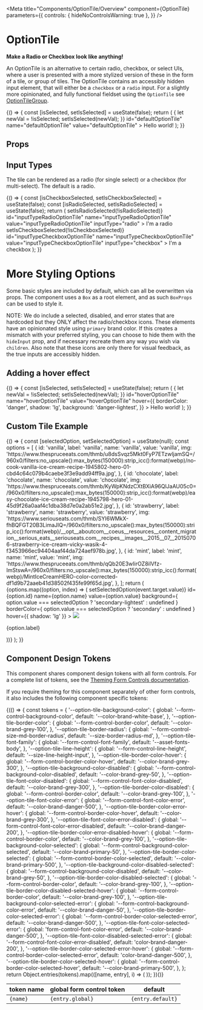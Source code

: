 
<Meta
  title="Components/OptionTile/Overview"
  component={OptionTile}
  parameters={{
    controls: { hideNoControlsWarning: true },
  }}
/>

# OptionTile

**Make a Radio or Checkbox look like anything!**

An OptionTile is an alternative to certain radio, checkbox, or select UIs, where a user is
presented with a more stylized version of these in the form of
a tile, or group of tiles. The OptionTile contains an accessibly hidden input element,
that will either be a `checkbox` or a `radio` input. For a
slightly more opinionated, and fully functional fieldset using the `OptionTile` see
[OptionTileGroup](?path=/docs/components-optiontilegroup-overview--default-story).

<Canvas isExpanded>
  <Story
    name="Default"
    parameters={{
      design: {
        type: 'figma',
        url: 'https://www.figma.com/file/k1kOsplTGXvSSMQQCzhCND/Rhinolabs-Design-System?node-id=650%3A11941',
      },
    }}
  >
    {() => {
      const [isSelected, setIsSelected] = useState(false);
      return (
        <OptionTile
          isSelected={isSelected}
          onChange={() => {
            let newVal = !isSelected;
            setIsSelected(newVal);
          }}
          id="defaultOptionTile"
          name="defaultOptionTile"
          value="defaultOptionTile"
        >
          Hello world!
        </OptionTile>
      );
    }}
  </Story>
</Canvas>

## Props

<ArgsTable of={OptionTile} />

## Input Types

The tile can be rendered as a radio (for single select) or a checkbox (for multi-select).
The default is a radio.

<Canvas isExpanded>
  <Story
    name="Input Types"
    parameters={{
      design: {
        type: 'figma',
        url: 'https://www.figma.com/file/k1kOsplTGXvSSMQQCzhCND/Rhinolabs-Design-System?node-id=650%3A11941',
      },
    }}
  >
    {() => {
      const [isCheckboxSelected, setIsCheckboxSelected] = useState(false);
      const [isRadioSelected, setIsRadioSelected] = useState(false);
      return (
        <Box gap="md">
          <OptionTile
            isSelected={isRadioSelected}
            onChange={() => setIsRadioSelected(!isRadioSelected)}
            id="inputTypeRadioOptionTile"
            name="inputTypeRadioOptionTile"
            value="inputTypeRadioOptionTile"
            inputType="radio"
          >
            I'm a radio
          </OptionTile>
          <OptionTile
            isSelected={isCheckboxSelected}
            onChange={() => setIsCheckboxSelected(!isCheckboxSelected)}
            id="inputTypeCheckboxOptionTile"
            name="inputTypeCheckboxOptionTile"
            value="inputTypeCheckboxOptionTile"
            inputType="checkbox"
          >
            I'm a checkbox
          </OptionTile>
        </Box>
      );
    }}
  </Story>
</Canvas>

# More Styling Options

Some basic styles are included by default, which can all be overwritten via props. The component uses a `Box` as a root element,
and as such `BoxProps` can be used to style it.

NOTE: We do include a selected, disabled, and error states that are hardcoded but they ONLY
affect the radio/checkbox icons. These elements have an opinionated style using `primary` brand color.
If this creates a mismatch with your preferred styling, you can choose to hide them with the `hideInput`
prop, and if necessary recreate them any way you wish via `children`.
Also note that these icons are only there for visual feedback, as the true inputs are accessibly hidden.

## Adding a hover effect

<Canvas isExpanded>
  <Story name="Hover">
    {() => {
      const [isSelected, setIsSelected] = useState(false);
      return (
        <OptionTile
          isSelected={isSelected}
          onChange={() => {
            let newVal = !isSelected;
            setIsSelected(newVal);
          }}
          id="hoverOptionTile"
          name="hoverOptionTile"
          value="hoverOptionTile"
          hover={{
            borderColor: 'danger',
            shadow: 'lg',
            background: 'danger-lightest',
          }}
        >
          Hello world!
        </OptionTile>
      );
    }}
  </Story>
</Canvas>

## Custom Tile Example

<Canvas isExpanded>
  <Story name="Grid">
    {() => {
      const [selectedOption, setSelectedOption] = useState(null);
      const options = [
        {
          id: 'vanilla',
          label: 'vanilla',
          name: 'vanilla',
          value: 'vanilla',
          img: 'https://www.thespruceeats.com/thmb/u8dsSvqz5Mkt0FyP7ETzwljamSQ=/960x0/filters:no_upscale():max_bytes(150000):strip_icc():format(webp)/no-cook-vanilla-ice-cream-recipe-1945802-hero-01-cbd4c64c079b4caebe3f3e9add94ff9a.jpg',
        },
        {
          id: 'chocolate',
          label: 'chocolate',
          name: 'chocolate',
          value: 'chocolate',
          img: 'https://www.thespruceeats.com/thmb/KyWpKNdzCXtBXiA96QlJaAU05c0=/960x0/filters:no_upscale():max_bytes(150000):strip_icc():format(webp)/easy-chocolate-ice-cream-recipe-1945798-hero-01-45d9f26a0aaf4c1dba38d7e0a2ab51e2.jpg',
        },
        {
          id: 'strawberry',
          label: 'strawberry',
          name: 'strawberry',
          value: 'strawberry',
          img: 'https://www.seriouseats.com/thmb/SYI6WMkX-fhBQFGT20B3LimaJlQ=/960x0/filters:no_upscale():max_bytes(150000):strip_icc():format(webp)/__opt__aboutcom__coeus__resources__content_migration__serious_eats__seriouseats.com__recipes__images__2015__07__20150706-strawberry-ice-cream-vicky-wasik-4-f3453966ec94404aaf44da724aef978b.jpg',
        },
        {
          id: 'mint',
          label: 'mint',
          name: 'mint',
          value: 'mint',
          img: 'https://www.thespruceeats.com/thmb/qQb20E3wIirOZ8ilVfz-ImStswA=/960x0/filters:no_upscale():max_bytes(150000):strip_icc():format(webp)/MintIceCreamHERO-color-corrected-df1d9b72aaeb41d38502f435fe99f65d.jpg',
        },
      ];
      return (
        <Box direction={{ base: 'column', tablet: 'row' }} gap="md">
          {options.map((option, index) => (
            <OptionTile
              key={option.id}
              hideInput
              padding="0"
              gap="0"
              direction="column"
              isSelected={option.value === selectedOption}
              onChange={event => setSelectedOption(event.target.value)}
              id={option.id}
              name={option.name}
              value={option.value}
              background={
                option.value === selectedOption
                  ? 'secondary-lightest'
                  : undefined
              }
              borderColor={
                option.value === selectedOption ? 'secondary' : undefined
              }
              hover={{ shadow: 'lg' }}
            >
              <img
                src={option.img}
                style={{ objectFit: 'cover', width: '100%', height: '100px' }}
              />
              <p className="p-md font-family-brand">{option.label}</p>
            </OptionTile>
          ))}
        </Box>
      );
    }}
  </Story>
</Canvas>

## Component Design Tokens

This component shares component design tokens with all form controls. For a complete list of tokens, see the [Theming Form Controls documentation](/docs/theming-form-controls--custom-theme-form).

If you require theming for this component separately of other form controls, it also includes the following component specific tokens:

<table>
  <thead>
    <tr>
      <th>token name</th>
      <th>global form control token</th>
      <th>default</th>
    </tr>
  </thead>
  <tbody>
    {(() => {
      const tokens = {
        '--option-tile-background-color': {
          global: '--form-control-background-color',
          default: '--color-brand-white-base',
        },
        '--option-tile-border-color': {
          global: '--form-control-border-color',
          default: '--color-brand-grey-100',
        },
        '--option-tile-border-radius': {
          global: '--form-control-size-md-border-radius',
          default: '--size-border-radius-md',
        },
        '--option-tile-font-family': {
          global: '--form-control-font-family',
          default: '--asset-fonts-body',
        },
        '--option-tile-line-height': {
          global: '--form-control-line-height',
          default: '--size-line-height-input',
        },
        '--option-tile-border-color-hover': {
          global: '--form-control-border-color-hover',
          default: '--color-brand-grey-300',
        },
        '--option-tile-background-color-disabled': {
          global: '--form-control-background-color-disabled',
          default: '--color-brand-grey-50',
        },
        '--option-tile-font-color-disabled': {
          global: '--form-control-font-color-disabled',
          default: '--color-brand-grey-300',
        },
        '--option-tile-border-color-disabled': {
          global: '--form-control-border-color',
          default: '--color-brand-grey-100',
        },
        '--option-tile-font-color-error': {
          global: '--form-control-font-color-error',
          default: '--color-brand-danger-500',
        },
        '--option-tile-border-color-error-hover': {
          global: '--form-control-border-color-hover',
          default: '--color-brand-grey-300',
        },
        '--option-tile-font-color-error-disabled': {
          global: '--form-control-font-color-error-disabled',
          default: '--color-brand-danger-200',
        },
        '--option-tile-border-color-error-disabled-hover': {
          global: '--form-control-border-color',
          default: '--color-brand-grey-100',
        },
        '--option-tile-background-color-selected': {
          global: '--form-control-background-color-selected',
          default: '--color-brand-primary-50',
        },
        '--option-tile-border-color-selected': {
          global: '--form-control-border-color-selected',
          default: '--color-brand-primary-500',
        },
        '--option-tile-background-color-disabled-selected': {
          global: '--form-control-background-color-disabled',
          default: '--color-brand-grey-50',
        },
        '--option-tile-border-color-disabled-selected': {
          global: '--form-control-border-color',
          default: '--color-brand-grey-100',
        },
        '--option-tile-border-color-disabled-selected-hover': {
          global: '--form-control-border-color',
          default: '--color-brand-grey-100',
        },
        '--option-tile-background-color-selected-error': {
          global: '--form-control-background-color-error',
          default: '--color-brand-danger-50',
        },
        '--option-tile-border-color-selected-error': {
          global: '--form-control-border-color-selected-error',
          default: '--color-brand-danger-500',
        },
        '--option-tile-font-color-selected-error': {
          global: 'form-control-font-color-error',
          default: '--color-brand-danger-500',
        },
        '--option-tile-font-color-disabled-selected-error': {
          global: '--form-control-font-color-error-disabled',
          default: 'color-brand-danger-200',
        },
        '--option-tile-border-color-selected-error-hover': {
          global: '--form-control-border-color-selected-error',
          default: 'color-brand-danger-500',
        },
        '--option-tile-border-color-selected-hover': {
          global: '--form-control-border-color-selected-hover',
          default: '--color-brand-primary-500',
        },
      };
      return Object.entries(tokens).map(([name, entry], i) => (
        <tr key={i}>
          <td>
            <code>{name}</code>
          </td>
          <td>
            <code>{entry.global}</code>
          </td>
          <td>
            <code>{entry.default}</code>
          </td>
        </tr>
      ));
    })()}
  </tbody>
</table>
